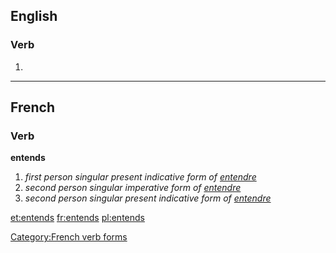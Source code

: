 ==English==

===Verb===
{{infl|en}}

# {{third-person singular of|entend}}
----
==French==

===Verb===
'''entends'''

# ''first person singular present indicative form of [[entendre]]''
# ''second person singular imperative form of [[entendre]]''
# ''second person singular present indicative form of [[entendre]]''

[[Category:French verb forms]]

[[et:entends]]
[[fr:entends]]
[[pl:entends]]